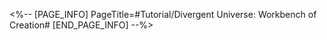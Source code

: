 <%-- [PAGE_INFO]
PageTitle=#Tutorial/Divergent Universe: Workbench of Creation#
[END_PAGE_INFO] --%>
{{Tutorial
|sort      = 930808
|title     = Divergent Universe: Workbench of Creation
|subtitle  = 
|type      = Simulated Universe
|about     = 
|image1    = Tutorial Divergent Universe Workbench of Creation 1.png{{subst:void|<!--$UPLOAD:<<SpriteOutput/TutorialPic/TutorialPage_930808.png>-<Tutorial Divergent Universe Workbench of Creation 1.png>-<Tutorial Files>>-->}}
|text1     = Each of Ruan Mei's creations in the Workbench of Creation corresponds to a creation function.
|image2    = Tutorial Divergent Universe Workbench of Creation 2.png{{subst:void|<!--$UPLOAD:<<SpriteOutput/TutorialPic/TutorialPage_930801.png>-<Tutorial Divergent Universe Workbench of Creation 2.png>-<Tutorial Files>>-->}}
|text2     = Includes Blessing Enhancement, Blessing Overwrite, Equation Overwrite, Curio Synthesis, Weighted Curio Overwrite and other functions.
|image3    = Tutorial Divergent Universe Workbench of Creation 3.png{{subst:void|<!--$UPLOAD:<<SpriteOutput/TutorialPic/TutorialPage_930809.png>-<Tutorial Divergent Universe Workbench of Creation 3.png>-<Tutorial Files>>-->}}
|text3     = In the same Workbench of Creation, you can use the functions of all of Ruan Mei's creations present on the workbench.
}}